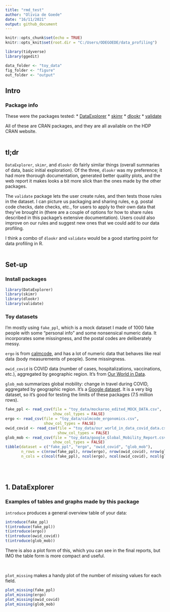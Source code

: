 ```yaml
---
title: "rmd_test"
author: "Olivia de Goede"
date: "16/11/2021"
output: github_document
---
```


```r
knitr::opts_chunk$set(echo = TRUE)
knitr::opts_knit$set(root.dir = "C:/Users/ODEGOEDE/data_profiling")

library(tidyverse)
library(ggedit)

data_folder <- "toy_data"
fig_folder <- "figure"
out_folder <- "output"
```

## Intro

### Package info

These were the packages tested:
* [DataExplorer](http://boxuancui.github.io/DataExplorer/)
* [skimr](https://docs.ropensci.org/skimr/articles/skimr.html)
* [dlookr](https://github.com/choonghyunryu/dlookr)
* [validate](https://data-cleaning.github.io/validate/index.html)

All of these are CRAN packages, and they are all available on the HDP CRAN website.
<br />
<br />

## tl;dr

`DataExplorer`, `skimr`, and `dlookr` do fairly similar things (overall summaries of data, basic initial exploration). Of the three, `dlookr` was my preference; it had more thorough documentation, generated better quality plots, and the web report it makes looks a bit more slick than the ones made by the other packages.

The `validate` package lets the user create rules, and then tests those rules in the dataset. I can picture us packaging and sharing rules, e.g. postal code checks, date checks, etc., for users to apply to their own data that they've brought in (there are a couple of options for how to share rules described in this package's extensive documentation). Users could also improve on our rules and suggest new ones that we could add to our data profiling.

I think a combo of `dlookr` and `validate` would be a good starting point for data profiling in R.
<br />
<br />

## Set-up

### Install packages

```r
library(DataExplorer)
library(skimr)
library(dlookr)
library(validate)
```


### Toy datasets

I'm mostly using `fake_ppl`, which is a mock dataset I made of 1000 fake people with some "personal info" and some nonsensical numeric data. It incorporates some missingness, and the postal codes are deliberately messy.

`ergo` is from [calmcode](https://calmcode.io/datasets.html), and has a lot of numeric data that behaves like real data (body measurements of people). Some missingness.

`owid_covid` is COVID data (number of cases, hospitalizations, vaccinations, etc.), aggregated by geographic region. It's from [Our World in Data](https://github.com/owid/covid-19-data/tree/master/public/data).

`glob_mob` summarizes global mobility: change in travel during COVID, aggregated by geographic region. It's a [Google dataset](https://www.google.com/covid19/mobility/). It is a very big dataset, so it's good for testing the limits of these packages (7.5 million rows).


```r
fake_ppl <- read_csv(file = "toy_data/mockaroo_edited_MOCK_DATA.csv",
                     show_col_types = FALSE)
ergo <- read_csv(file = "toy_data/calmcode_ergonomics.csv",
                 show_col_types = FALSE)
owid_covid <- read_csv(file = "toy_data/our_world_in_data_covid_data.csv",
                       show_col_types = FALSE)
glob_mob <- read_csv(file = "toy_data/google_Global_Mobility_Report.csv",
                     show_col_types = FALSE)
tibble(dataset = c("fake_ppl", "ergo", "owid_covid", "glob_mob"),
       n_rows = c(nrow(fake_ppl), nrow(ergo), nrow(owid_covid), nrow(glob_mob)), 
       n_cols = c(ncol(fake_ppl), ncol(ergo), ncol(owid_covid), ncol(glob_mob)))
```
<br />
<br />

## 1. DataExplorer

### Examples of tables and graphs made by this package

`introduce` produces a general overview table of your data:
```r
introduce(fake_ppl)
t(introduce(fake_ppl))
t(introduce(ergo))
t(introduce(owid_covid))
t(introduce(glob_mob))
```
There is also a plot form of this, which you can see in the final reports, but IMO the table form is more compact and useful.

<br />

`plot_missing` makes a handy plot of the number of missing values for each field.
```r
plot_missing(fake_ppl)
plot_missing(ergo)
plot_missing(owid_covid)
plot_missing(glob_mob)
```

<br />
